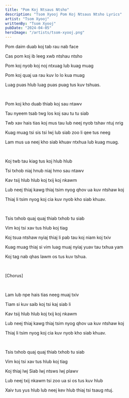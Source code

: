 ```yaml
---
title: "Pom Koj Ntsaus Ntsho"
description: "Tsom Xyooj Pom Koj Ntsaus Ntsho Lyrics"
artist: "Tsom Xyooj"
writtenBy: "Tsom Xyooj"
pubDate: "2024-04-05"
heroImage: "/artists/tsom-xyooj.png"
---
```


Pom daim duab koj tab rau nab face

Cas pom koj ib leeg xwb ntshau ntsho

Pom koj nyob koj noj ntxuag lub kuag muag

Pom koj quaj ua rau kuv lo lo kua muag

Luag puas hlub luag puas puag tus kuv tshuas.

<br />

Pom koj kho duab thiab koj sau ntawv

Tau nyeem tsab twg los koj sau tu tu siab

Twb xav hais tias koj mus tau lub neej nyob tshav ntuj nrig

Kuag muag tsi sis tsi lwj lub siab zoo li qee tus neeg

Lam mus ua neej kho siab khuav ntxhua lub kuag muag.

<br />

Koj twb tau kiag tus koj hlub hlub

Tsi txhob niaj hnub niaj hmo sau ntawv

Kav tsij hlub hlub koj txij koj nkawm

Lub neej thiaj kawg thiaj tsim nyog qhov ua kuv ntshaw koj

Thiaj li tsim nyog koj cia kuv nyob kho siab khuav.

<br />

Tsis txhob quaj quaj thiab txhob tu siab

Vim koj tsi xav tus hlub koj tiag

Koj tsua ntshaw nyiaj thiaj li pab tau koj niam koj txiv

Kuag muag thiaj si vim luag muaj nyiaj yuav tau txhua yam

Koj tag nab qhas lawm os tus kuv tshua.

<br />

[Chorus]

<br />

Lam lub npe hais tias neeg muaj txiv

Tiam si kuv saib koj tsi kaj siab li

Kav tsij hlub hlub koj txij koj nkawm

Lub neej thiaj kawg thiaj tsim nyog qhov ua kuv ntshaw koj

Thiaj li tsim nyog koj cia kuv nyob kho siab khuav.

<br />

Tsis txhob quaj quaj thiab txhob tu siab

Vim koj tsi xav tus hlub koj tiag

Koj thiaj lwj Siab lwj ntsws lwj plawv

Lub neej txij nkawm tsi zoo ua si os tus kuv hlub

Xaiv tus yus hlub lub neej kev hlub thiaj tsi tsaug ntuj.
